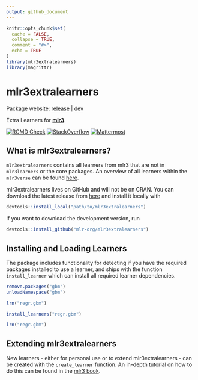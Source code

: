 ```yaml
---
output: github_document
---
```


```r
knitr::opts_chunk$set(
  cache = FALSE,
  collapse = TRUE,
  comment = "#>",
  echo = TRUE
)
library(mlr3extralearners)
library(magrittr)
```

# mlr3extralearners

Package website: [release](https://mlr3extralearners.mlr-org.com/) \|
[dev](https://mlr3extralearners.mlr-org.com/dev/)

Extra Learners for **[mlr3](https://github.com/mlr-org/mlr3/)**.

<!-- badges: start -->
[![RCMD Check](https://github.com/mlr-org/mlr3extralearners/actions/workflows/rcmdcheck.yml/badge.svg)](https://github.com/mlr-org/mlr3extralearners/actions/workflows/rcmdcheck.yml)
[![StackOverflow](https://img.shields.io/badge/stackoverflow-mlr3-orange.svg)](https://stackoverflow.com/questions/tagged/mlr3)
[![Mattermost](https://img.shields.io/badge/chat-mattermost-orange.svg)](https://lmmisld-lmu-stats-slds.srv.mwn.de/mlr_invite/)
<!-- badges: end -->

## What is mlr3extralearners?

`mlr3extralearners` contains all learners from mlr3 that are not in `mlr3learners` or the core packages.
An overview of all learners within the `mlr3verse` can be found [here](https://mlr-org.com/learners.html).

mlr3extralearners lives on GitHub and will not be on CRAN.
You can download the latest release from [here](https://github.com/mlr-org/mlr3extralearners/releases) and install it locally with

```r
devtools::install_local("path/to/mlr3extralearners")
```

If you want to download the development version, run

```r
devtools::install_github("mlr-org/mlr3extralearners")
```

## Installing and Loading Learners

The package includes functionality for detecting if you have the required packages installed
to use a learner, and ships with the function `install_learner` which can install all required
learner dependencies.

```r
remove.packages("gbm")
unloadNamespace("gbm")
```
```r
lrn("regr.gbm")
```
```r
install_learners("regr.gbm")
```
```r
lrn("regr.gbm")
```

## Extending mlr3extralearners

New learners - either for personal use or to extend mlr3extralearners - can be created with the `create_learner` function.
An in-depth tutorial on how to do this can be found in the [mlr3 book](https://mlr3book.mlr-org.com/extending.html#sec-extending-learners).

